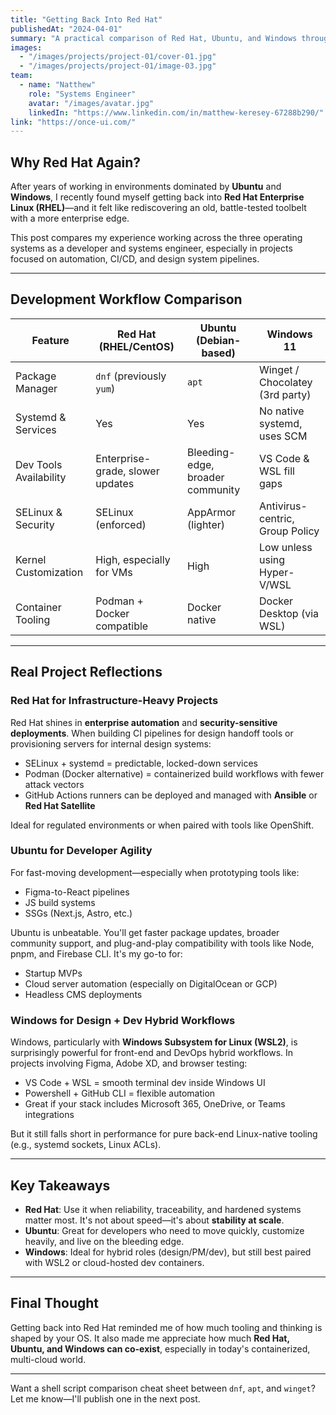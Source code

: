 ---
title: "Getting Back Into Red Hat"
publishedAt: "2024-04-01"
summary: "A practical comparison of Red Hat, Ubuntu, and Windows through the lens of development, automation, and infrastructure."
images:
  - "/images/projects/project-01/cover-01.jpg"
  - "/images/projects/project-01/image-03.jpg"
team:
  - name: "Natthew"
    role: "Systems Engineer"
    avatar: "/images/avatar.jpg"
    linkedIn: "https://www.linkedin.com/in/matthew-keresey-67288b290/"
link: "https://once-ui.com/"
---

## Why Red Hat Again?

After years of working in environments dominated by **Ubuntu** and **Windows**, I recently found myself getting back into **Red Hat Enterprise Linux (RHEL)**—and it felt like rediscovering an old, battle-tested toolbelt with a more enterprise edge.

This post compares my experience working across the three operating systems as a developer and systems engineer, especially in projects focused on automation, CI/CD, and design system pipelines.

---

##  Development Workflow Comparison

| Feature                         | **Red Hat (RHEL/CentOS)**       | **Ubuntu (Debian-based)**        | **Windows 11**                    |
|----------------------------------|----------------------------------|----------------------------------|-----------------------------------|
| Package Manager                 | `dnf` (previously `yum`)         | `apt`                             | Winget / Chocolatey (3rd party)   |
| Systemd & Services              | Yes                              | Yes                              | No native systemd, uses SCM       |
| Dev Tools Availability          | Enterprise-grade, slower updates | Bleeding-edge, broader community | VS Code & WSL fill gaps           |
| SELinux & Security              | SELinux (enforced)               | AppArmor (lighter)               | Antivirus-centric, Group Policy   |
| Kernel Customization            | High, especially for VMs         | High                              | Low unless using Hyper-V/WSL      |
| Container Tooling               | Podman + Docker compatible       | Docker native                    | Docker Desktop (via WSL)          |

---

##  Real Project Reflections

### Red Hat for Infrastructure-Heavy Projects

Red Hat shines in **enterprise automation** and **security-sensitive deployments**. When building CI pipelines for design handoff tools or provisioning servers for internal design systems:
- SELinux + systemd = predictable, locked-down services
- Podman (Docker alternative) = containerized build workflows with fewer attack vectors
- GitHub Actions runners can be deployed and managed with **Ansible** or **Red Hat Satellite**

Ideal for regulated environments or when paired with tools like OpenShift.

### Ubuntu for Developer Agility

For fast-moving development—especially when prototyping tools like:
- Figma-to-React pipelines
- JS build systems
- SSGs (Next.js, Astro, etc.)

Ubuntu is unbeatable. You'll get faster package updates, broader community support, and plug-and-play compatibility with tools like Node, pnpm, and Firebase CLI. It's my go-to for:
- Startup MVPs
- Cloud server automation (especially on DigitalOcean or GCP)
- Headless CMS deployments

### Windows for Design + Dev Hybrid Workflows

Windows, particularly with **Windows Subsystem for Linux (WSL2)**, is surprisingly powerful for front-end and DevOps hybrid workflows. In projects involving Figma, Adobe XD, and browser testing:
- VS Code + WSL = smooth terminal dev inside Windows UI
- Powershell + GitHub CLI = flexible automation
- Great if your stack includes Microsoft 365, OneDrive, or Teams integrations

But it still falls short in performance for pure back-end Linux-native tooling (e.g., systemd sockets, Linux ACLs).

---

##  Key Takeaways

- **Red Hat**: Use it when reliability, traceability, and hardened systems matter most. It's not about speed—it's about **stability at scale**.
- **Ubuntu**: Great for developers who need to move quickly, customize heavily, and live on the bleeding edge.
- **Windows**: Ideal for hybrid roles (design/PM/dev), but still best paired with WSL2 or cloud-hosted dev containers.

---

## Final Thought

Getting back into Red Hat reminded me of how much tooling and thinking is shaped by your OS. It also made me appreciate how much **Red Hat, Ubuntu, and Windows can co-exist**, especially in today's containerized, multi-cloud world.

---

Want a shell script comparison cheat sheet between `dnf`, `apt`, and `winget`? Let me know—I'll publish one in the next post.
